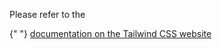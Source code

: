 
<p>
  <p style={{ display: "inline-block" }}>Please refer to the</p>{" "}
  <a
    style={{ display: "inline-block" }}
    href={`https://tailwindcss.com/docs/${useLocation()
      .pathname.split("/")
      .pop()}`}
  >
    documentation on the Tailwind CSS website
  </a>
</p>
